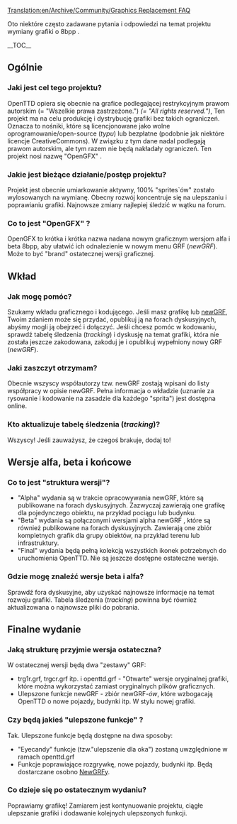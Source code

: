 [[Translation:en/Archive/Community/Graphics Replacement FAQ]]
<!--{{outdated|OpenGFX is 'done' and released}}-->
{{pl/Nieaktualizowane|OpenGFX jest 'gotowy' i wydany}}



<!--{{8bpp Graphics Replacement}}-->{{pl/Archive/Community/Wymiana Grafik 8bpp}}
Oto niektóre często zadawane pytania i odpowiedzi na temat projektu wymiany grafiki o 8bpp .
<!--{{Note|To request or discuss graphics replacement and advanced features please use the [http://www.tt-forums.net/viewtopic.php?f&#61;36&t&#61;35310 forum thread]. To discuss this page please use the [[Talk:{{PAGENAME}}|talk page]].}}-->
{{pl/Informacja|Aby poprosić lub omówić zamianę grafik i zaawansowane funkcje, skorzystaj z [http://www.tt-forums.net/viewtopic.php?f&#61;36&t&#61;35310 wątku forum tt (''ang.'')]. Aby omówić tę stronę, skorzystaj z [[Talk:{{PAGENAME}}|talk page]].}}

__TOC__

==Ogólnie==
===Jaki jest cel tego projektu?===
OpenTTD opiera się obecnie na grafice podlegającej restrykcyjnym prawom autorskim (= "Wszelkie prawa zastrzeżone.")  ''(= "All rights reserved.")'', Ten projekt ma na celu produkcję i dystrybucję grafiki bez takich ograniczeń. Oznacza to nośniki, które są licencjonowane jako wolne oprogramowanie/open-source (''typu'') lub bezpłatne (podobnie jak niektóre licencje CreativeCommons). W związku z tym dane nadal podlegają prawom autorskim, ale tym razem nie będą nakładały ograniczeń. Ten projekt nosi nazwę "OpenGFX" .

===Jakie jest bieżące działanie/postęp projektu?===
Projekt jest obecnie umiarkowanie aktywny, 100% "sprites`ów" zostało wylosowanych na wymianę. Obecny rozwój koncentruje się na ulepszaniu i poprawianiu grafiki. Najnowsze zmiany najlepiej śledzić w wątku na forum.

===Co to jest "OpenGFX" ?===
OpenGFX to krótka i krótka nazwa nadana nowym graficznym wersjom alfa i beta 8bpp, aby ułatwić ich odnalezienie w nowym menu GRF (''newGRF''). Może to być "brand"  ostatecznej wersji graficznej.

==Wkład==
===Jak mogę pomóc?===
Szukamy wkładu graficznego i kodującego. Jeśli masz grafikę lub [[pl/Manual/NewGRF|newGRF]], Twoim zdaniem może się przydać, opublikuj ją na forach dyskusyjnych, abyśmy mogli ją obejrzeć i dołączyć. Jeśli chcesz pomóc w kodowaniu, sprawdź tabelę śledzenia (''tracking'') i dyskusję na temat grafiki, która nie została jeszcze zakodowana, zakoduj je i opublikuj wypełniony nowy GRF (''newGRF'').

===Jaki zaszczyt otrzymam?===
Obecnie wszyscy współautorzy tzw. newGRF zostają wpisani do listy współpracy w opisie newGRF. Pełna informacja o wkładzie (uznanie za rysowanie i kodowanie na zasadzie dla każdego "sprita") jest dostępna online.

===Kto aktualizuje tabelę śledzenia (''tracking'')?===
Wszyscy! Jeśli zauważysz, że czegoś brakuje, dodaj to!

==Wersje alfa, beta i końcowe==
===Co to jest "struktura wersji"?===
*"Alpha" wydania są w trakcie opracowywania newGRF, które są publikowane na forach dyskusyjnych. Zazwyczaj zawierają one grafikę dla pojedynczego obiektu, na przykład pociągu lub budynku.
*"Beta" wydania są połączonymi wersjami alpha newGRF , które są również publikowane na forach dyskusyjnych. Zawierają one zbiór kompletnych grafik dla grupy obiektów, na przykład terenu lub infrastruktury.
*"Final" wydania będą pełną kolekcją wszystkich ikonek potrzebnych do uruchomienia OpenTTD. Nie są jeszcze dostępne ostateczne wersje.

===Gdzie mogę znaleźć wersje beta i alfa?===
Sprawdź fora dyskusyjne, aby uzyskać najnowsze informacje na temat rozwoju grafiki. Tabela śledzenia (''tracking'') powinna być również aktualizowana o najnowsze pliki do pobrania.

==Finalne wydanie==
===Jaką strukturę przyjmie wersja ostateczna?===
W ostatecznej wersji będą dwa "zestawy" GRF:
*trg1r.grf, trgcr.grf itp. i openttd.grf - "Otwarte" wersje oryginalnej grafiki, które można wykorzystać zamiast oryginalnych plików graficznych.
*Ulepszone funkcje newGRF - zbiór newGRF''-ów'', które wzbogacają OpenTTD o nowe pojazdy, budynki itp. W stylu nowej grafiki.



===Czy będą jakieś "ulepszone funkcje" ?===
Tak. Ulepszone funkcje będą dostępne na dwa sposoby:
*"Eyecandy" funkcje (tzw."ulepszenie dla oka") zostaną uwzględnione w ramach openttd.grf
*Funkcje poprawiające rozgrywkę, nowe pojazdy, budynki itp. Będą dostarczane osobno [[pl/Manual/NewGRF|NewGRF]]y.

===Co dzieje się po ostatecznym wydaniu?===
Poprawiamy grafikę! Zamiarem jest kontynuowanie projektu, ciągłe ulepszanie grafiki i dodawanie kolejnych ulepszonych funkcji.